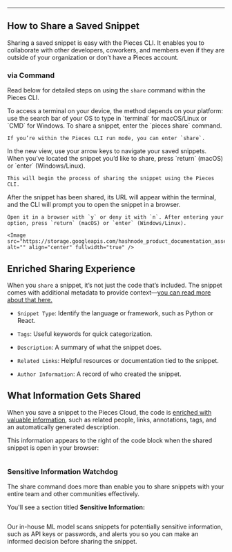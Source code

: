 ***

## How to Share a Saved Snippet

Sharing a saved snippet is easy with the Pieces CLI. It enables you to collaborate with other developers, coworkers, and members even if they are outside of your organization or don’t have a Pieces account.

### via Command

Read below for detailed steps on using the `share` command within the Pieces CLI.

<Steps>
  <Step title="Open a Terminal">
    To access a terminal on your device, the method depends on your platform: use the search bar of your OS to type in `terminal` for macOS/Linux or `CMD` for Windows.
  </Step>

  <Step title="Enter Share Command">
    To share a snippet, enter the `pieces share` command.

    If you’re within the Pieces CLI run mode, you can enter `share`.
  </Step>

  <Step title="Select a Snippet">
    In the new view, use your arrow keys to navigate your saved snippets. When you’ve located the snippet you’d like to share, press `return` (macOS) or `enter` (Windows/Linux).

    This will begin the process of sharing the snippet using the Pieces CLI.
  </Step>

  <Step title="Open in Browser or Copy Link">
    After the snippet has been shared, its URL will appear within the terminal, and the CLI will prompt you to open the snippet in a browser.

    Open it in a browser with `y` or deny it with `n`. After entering your option, press `return` (macOS) or `enter` (Windows/Linux).

    <Image src="https://storage.googleapis.com/hashnode_product_documentation_assets/cli_assets/pieces_drive/sharing/sharing_snippet.gif" alt="" align="center" fullwidth="true" />
  </Step>
</Steps>

## Enriched Sharing Experience

When you `share` a snippet, it’s not just the code that’s included. The snippet comes with additional metadata to provide context—<a target="_blank" href="https://docs.pieces.app/products/cli/drive/sharing#what-information-gets-shared">you can read more about that here.</a>

* `Snippet Type`: Identify the language or framework, such as Python or React.

* `Tags`: Useful keywords for quick categorization.

* `Description`: A summary of what the snippet does.

* `Related Links`: Helpful resources or documentation tied to the snippet.

* `Author Information`: A record of who created the snippet.

## What Information Gets Shared

When you save a snippet to the Pieces Cloud, the code is [enriched with valuable information](https://docs.pieces.app/products/cli/drive/save-snippets#what-happens-when-you-save-a-snippet), such as related people, links, annotations, tags, and an automatically generated description.

This information appears to the right of the code block when the shared snippet is open in your browser:

<Image src="https://cdn.hashnode.com/res/hashnode/image/upload/v1731623145740/ec60e89f-ac2f-4396-b6a8-ad94f57d9745.png?auto=compress,format&format=webp&q=75" alt="" align="center" fullwidth="true" />

### Sensitive Information Watchdog

The share command does more than enable you to share snippets with your entire team and other communities effectively.

You'll see a section titled **Sensitive Information:**

<Image src="https://cdn.hashnode.com/res/hashnode/image/upload/v1731514684555/707b0769-5b68-448c-811b-a44d2414a10d.png?auto=compress,format&format=webp&q=75" alt="" align="center" fullwidth="true" />

Our in-house ML model scans snippets for potentially sensitive information, such as API keys or passwords, and alerts you so you can make an informed decision before sharing the snippet.
